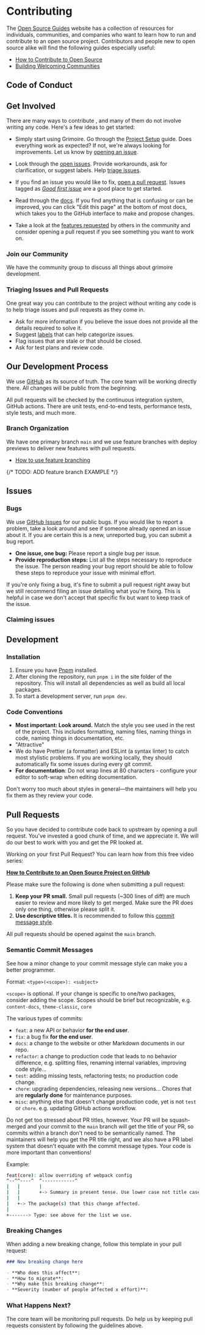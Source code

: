 # Contributing

The [Open Source Guides](https://opensource.guide/) website has a collection of resources for individuals, communities, and companies who want to learn how to run and contribute to an open source project. Contributors and people new to open source alike will find the following guides especially useful:

- [How to Contribute to Open Source](https://opensource.guide/how-to-contribute/)
- [Building Welcoming Communities](https://opensource.guide/building-community/)

## Code of Conduct

## Get Involved

There are many ways to contribute , and many of them do not involve writing any code. Here's a few ideas to get started:

- Simply start using Grimoire. Go through the [Project Setup]() guide. Does everything work as expected? If not, we're always looking for improvements. Let us know by [opening an issue](#issues).

- Look through the [open issues](https://github.com/kolynzb/Grimoire/issues). Provide workarounds, ask for clarification, or suggest labels. Help [triage issues](#triaging-issues-and-pull-requests).

- If you find an issue you would like to fix, [open a pull request](#pull-requests). Issues tagged as [_Good first issue_](https://github.com/kolynzb/Grimoire/labels/Good%20first%20issue) are a good place to get started.

- Read through the [docs](). If you find anything that is confusing or can be improved, you can click "Edit this page" at the bottom of most docs, which takes you to the GitHub interface to make and propose changes.

- Take a look at the [features requested](https://github.com/kolynzb/Grimoire/labels/feature) by others in the community and consider opening a pull request if you see something you want to work on.

### Join our Community

We have the community group to discuss all things about grimoire development.

### Triaging Issues and Pull Requests

One great way you can contribute to the project without writing any code is to help triage issues and pull requests as they come in.

- Ask for more information if you believe the issue does not provide all the details required to solve it.
- Suggest [labels](https://github.com/kolynzb/Grimoire/labels) that can help categorize issues.
- Flag issues that are stale or that should be closed.
- Ask for test plans and review code.

## Our Development Process

We use [GitHub](https://github.com/kolynzb/Grimoire/) as its source of truth. The core team will be working directly there. All changes will be public from the beginning.

All pull requests will be checked by the continuous integration system, GitHub actions. There are unit tests, end-to-end tests, performance tests, style tests, and much more.

### Branch Organization

We have one primary branch `main` and we use feature branches with deploy previews to deliver new features with pull requests.

- [How to use feature branching]()

{/* TODO: ADD feature branch EXAMPLE */}

## Issues

### Bugs

We use [GitHub Issues](https://github.com/kolynzb/Grimoire/issues) for our public bugs. If you would like to report a problem, take a look around and see if someone already opened an issue about it. If you are certain this is a new, unreported bug, you can submit a bug report.

- **One issue, one bug:** Please report a single bug per issue.
- **Provide reproduction steps:** List all the steps necessary to reproduce the issue. The person reading your bug report should be able to follow these steps to reproduce your issue with minimal effort.

If you're only fixing a bug, it's fine to submit a pull request right away but we still recommend filing an issue detailing what you're fixing. This is helpful in case we don't accept that specific fix but want to keep track of the issue.

### Claiming issues

## Development

### Installation

1. Ensure you have [Pnpm](https://pnpm.io/installation) installed.
2. After cloning the repository, run `pnpm i` in the site folder of the repository. This will install all dependencies as well as build all local packages.
3. To start a development server, run `pnpm dev`.

### Code Conventions

- **Most important: Look around.** Match the style you see used in the rest of the project. This includes formatting, naming files, naming things in code, naming things in documentation, etc.
- "Attractive"
- We do have Prettier (a formatter) and ESLint (a syntax linter) to catch most stylistic problems. If you are working locally, they should automatically fix some issues during every git commit.
- **For documentation**: Do not wrap lines at 80 characters - configure your editor to soft-wrap when editing documentation.

Don't worry too much about styles in general—the maintainers will help you fix them as they review your code.

## Pull Requests

So you have decided to contribute code back to upstream by opening a pull request. You've invested a good chunk of time, and we appreciate it. We will do our best to work with you and get the PR looked at.

Working on your first Pull Request? You can learn how from this free video series:

[**How to Contribute to an Open Source Project on GitHub**](https://egghead.io/courses/how-to-contribute-to-an-open-source-project-on-github)

Please make sure the following is done when submitting a pull request:

1. **Keep your PR small.** Small pull requests (~300 lines of diff) are much easier to review and more likely to get merged. Make sure the PR does only one thing, otherwise please split it.
2. **Use descriptive titles.** It is recommended to follow this [commit message style](#semantic-commit-messages).

All pull requests should be opened against the `main` branch.

### Semantic Commit Messages

See how a minor change to your commit message style can make you a better programmer.

Format: `<type>(<scope>): <subject>`

`<scope>` is optional. If your change is specific to one/two packages, consider adding the scope. Scopes should be brief but recognizable, e.g. `content-docs`, `theme-classic`, `core`

The various types of commits:

- `feat`: a new API or behavior **for the end user**.
- `fix`: a bug fix **for the end user**.
- `docs`: a change to the website or other Markdown documents in our repo.
- `refactor`: a change to production code that leads to no behavior difference, e.g. splitting files, renaming internal variables, improving code style...
- `test`: adding missing tests, refactoring tests; no production code change.
- `chore`: upgrading dependencies, releasing new versions... Chores that are **regularly done** for maintenance purposes.
- `misc`: anything else that doesn't change production code, yet is not `test` or `chore`. e.g. updating GitHub actions workflow.

Do not get too stressed about PR titles, however. Your PR will be squash-merged and your commit to the `main` branch will get the title of your PR, so commits within a branch don't need to be semantically named. The maintainers will help you get the PR title right, and we also have a PR label system that doesn't equate with the commit message types. Your code is more important than conventions!

Example:

```bash filename="Terminal" {1}
feat(core): allow overriding of webpack config
^--^^----^  ^------------^
|   |       |
|   |       +-> Summary in present tense. Use lower case not title case!
|   |
|   +-> The package(s) that this change affected.
|
+-------> Type: see above for the list we use.
```

### Breaking Changes

When adding a new breaking change, follow this template in your pull request:

```md
### New breaking change here

- **Who does this affect**:
- **How to migrate**:
- **Why make this breaking change**:
- **Severity (number of people affected x effort)**:
```

### What Happens Next?

The core team will be monitoring pull requests. Do help us by keeping pull requests consistent by following the guidelines above.
